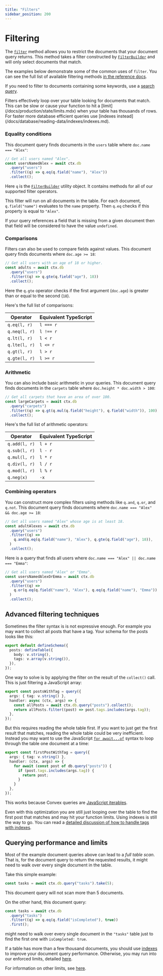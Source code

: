 ```yaml
---
title: "Filters"
sidebar_position: 200
---
```


# Filtering

The [`filter`](/api/interfaces/server.Query#filter) method allows you to
restrict the documents that your document query returns. This method takes a
filter constructed by [`FilterBuilder`](/api/interfaces/server.FilterBuilder)
and will only select documents that match.

The examples below demonstrate some of the common uses of `filter`. You can see
the full list of available filtering methods
[in the reference docs](/api/interfaces/server.FilterBuilder).

If you need to filter to documents containing some keywords, use a
[search query](/docs/search/search.mdx).

<Admonition type="caution" title="Use indexes instead">
  Filters effectively loop over your table looking for documents that match.
  This can be slow or cause your function to hit a
  [limit](/docs/production/state/limits.mdx) when your table has thousands of
  rows. For faster more database efficient queries use [indexes
  instead](/docs/database/reading-data/indexes/indexes.md).
</Admonition>

### Equality conditions

This document query finds documents in the `users` table where
`doc.name === "Alex"`:

```ts
// Get all users named "Alex".
const usersNamedAlex = await ctx.db
  .query("users")
  .filter((q) => q.eq(q.field("name"), "Alex"))
  .collect();
```

Here `q` is the [`FilterBuilder`](/api/interfaces/server.FilterBuilder) utility
object. It contains methods for all of our supported filter operators.

This filter will run on all documents in the table. For each document,
`q.field("name")` evaluates to the `name` property. Then `q.eq` checks if this
property is equal to `"Alex"`.

If your query references a field that is missing from a given document then that
field will be considered to have the value `undefined`.

### Comparisons

Filters can also be used to compare fields against values. This document query
finds documents where `doc.age >= 18`:

```ts
// Get all users with an age of 18 or higher.
const adults = await ctx.db
  .query("users")
  .filter((q) => q.gte(q.field("age"), 18))
  .collect();
```

Here the `q.gte` operator checks if the first argument (`doc.age`) is greater
than or equal to the second (`18`).

Here's the full list of comparisons:

| Operator      | Equivalent TypeScript |
| ------------- | --------------------- |
| `q.eq(l, r)`  | `l === r`             |
| `q.neq(l, r)` | `l !== r`             |
| `q.lt(l, r)`  | `l < r`               |
| `q.lte(l, r)` | `l <= r`              |
| `q.gt(l, r)`  | `l > r`               |
| `q.gte(l, r)` | `l >= r`              |

### Arithmetic

You can also include basic arithmetic in your queries. This document query finds
documents in the `carpets` table where `doc.height * doc.width > 100`:

```ts
// Get all carpets that have an area of over 100.
const largeCarpets = await ctx.db
  .query("carpets")
  .filter((q) => q.gt(q.mul(q.field("height"), q.field("width")), 100))
  .collect();
```

Here's the full list of arithmetic operators:

| Operator      | Equivalent TypeScript |
| ------------- | --------------------- |
| `q.add(l, r)` | `l + r`               |
| `q.sub(l, r)` | `l - r`               |
| `q.mul(l, r)` | `l * r`               |
| `q.div(l, r)` | `l / r`               |
| `q.mod(l, r)` | `l % r`               |
| `q.neg(x)`    | `-x`                  |

### Combining operators

You can construct more complex filters using methods like `q.and`, `q.or`, and
`q.not`. This document query finds documents where
`doc.name === "Alex" && doc.age >= 18`:

```ts
// Get all users named "Alex" whose age is at least 18.
const adultAlexes = await ctx.db
  .query("users")
  .filter((q) =>
    q.and(q.eq(q.field("name"), "Alex"), q.gte(q.field("age"), 18)),
  )
  .collect();
```

Here is a query that finds all users where
`doc.name === "Alex" || doc.name === "Emma"`:

```ts
// Get all users named "Alex" or "Emma".
const usersNamedAlexOrEmma = await ctx.db
  .query("users")
  .filter((q) =>
    q.or(q.eq(q.field("name"), "Alex"), q.eq(q.field("name"), "Emma")),
  )
  .collect();
```

## Advanced filtering techniques

Sometimes the filter syntax is is not expressive enough. For example you may
want to collect all posts that have a tag. Your schema for the posts looks like
this:

```ts
export default defineSchema({
  posts: defineTable({
    body: v.string(),
    tags: v.array(v.string()),
  }),
});
```

One way to solve is by applying the filter on the result of the `collect()`
call. This is just filtering a JavaScript array:

```ts
export const postsWithTag = query({
  args: { tag: v.string() },
  handler: async (ctx, args) => {
    const allPosts = await ctx.db.query("posts").collect();
    return allPosts.filter((post) => post.tags.includes(args.tag));
  },
});
```

But this requires reading the whole table first. If you want to just get the
first result that matches, reading the whole table could be very inefficient.
Instead you may want to use the JavaScript
[`for await...of`](https://developer.mozilla.org/en-US/docs/Web/JavaScript/Reference/Statements/for-await...of)
syntax to loop through the table one document at a time:

```ts
export const firstPostWithTag = query({
  args: { tag: v.string() },
  handler: (ctx, args) => {
    for await (const post of db.query("posts")) {
      if (post.tags.includes(args.tag)) {
        return post;
      }
    }
  },
});
```

This works because Convex queries are
[JavaScript iterables](https://developer.mozilla.org/en-US/docs/Web/JavaScript/Reference/Iteration_protocols).

Even with this optimization you are still just looping over the table to find
the first post that matches and may hit your function limits. Using indexes is
still the way to go. You can read a
[detailed discussion of how to handle tags with indexes](https://stack.convex.dev/complex-filters-in-convex#optimize-with-indexes).

## Querying performance and limits

Most of the example document queries above can lead to a _full table scan_. That
is, for the document query to return the requested results, it might need to
walk over every single document in the table.

Take this simple example:

```ts
const tasks = await ctx.db.query("tasks").take(5);
```

This document query will not scan more than 5 documents.

On the other hand, this document query:

```ts
const tasks = await ctx.db
  .query("tasks")
  .filter((q) => q.eq(q.field("isCompleted"), true))
  .first();
```

might need to walk over every single document in the `"tasks"` table just to
find the first one with `isCompleted: true`.

If a table has more than a few thousand documents, you should use
[indexes](/docs/database/reading-data/indexes/indexes.md) to improve your
document query performance. Otherwise, you may run into our enforced limits,
detailed
[here](/docs/functions/error-handling/error-handling.mdx#readwrite-limit-errors).

For information on other limits, see [here](/docs/production/state/limits.mdx).
